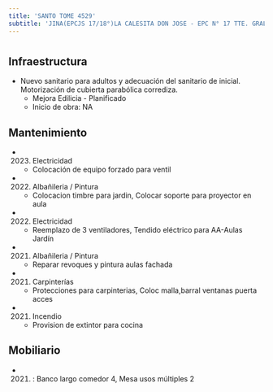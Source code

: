 ```yaml
---
title: 'SANTO TOME 4529'
subtitle: 'JINA(EPCJS 17/18°)LA CALESITA DON JOSE - EPC N° 17 TTE. GRAL. LUIS MARIA CAMPOS'
---
```


#
## Infraestructura

* Nuevo sanitario para adultos y adecuación del sanitario de inicial. Motorización de cubierta parabólica corrediza. 
    + Mejora Edilicia - Planificado 
    + Inicio de obra: NA 






## Mantenimiento

*  (2023) Electricidad 
    + Colocación de equipo forzado para ventil

*  (2022) Albañileria / Pintura 
    + Colocacion timbre para jardin, Colocar soporte para proyector en aula

*  (2022) Electricidad 
    + Reemplazo de 3 ventiladores, Tendido eléctrico para AA-Aulas Jardín

*  (2021) Albañileria / Pintura 
    + Reparar revoques y pintura aulas fachada

*  (2021) Carpinterías 
    + Protecciones para carpinterias, Coloc malla,barral ventanas puerta acces

*  (2021) Incendio 
    + Provision de extintor para cocina





## Mobiliario

*  (2021) : Banco largo comedor 4, Mesa usos múltiples 2 



